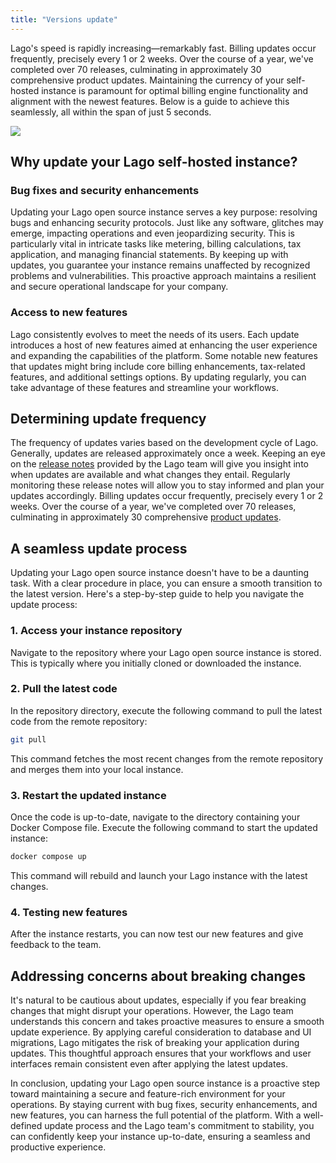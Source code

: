 ```yaml
---
title: "Versions update"
---
```


Lago's speed is rapidly increasing—remarkably fast. Billing updates occur frequently, precisely every 1 or 2 weeks. Over the course of a year, we've completed over 70 releases, culminating in approximately 30 comprehensive product updates. Maintaining the currency of your self-hosted instance is paramount for optimal billing engine functionality and alignment with the newest features. Below is a guide to achieve this seamlessly, all within the span of just 5 seconds.

<Frame type="glass">
  <img src="/guide/images/updates.png" />
</Frame>

## Why update your Lago self-hosted instance?

### Bug fixes and security enhancements
Updating your Lago open source instance serves a key purpose: resolving bugs and enhancing security protocols. 
Just like any software, glitches may emerge, impacting operations and even jeopardizing security. 
This is particularly vital in intricate tasks like metering, billing calculations, tax application, and managing financial statements. 
By keeping up with updates, you guarantee your instance remains unaffected by recognized problems and vulnerabilities.
This proactive approach maintains a resilient and secure operational landscape for your company.

### Access to new features
Lago consistently evolves to meet the needs of its users. Each update introduces a host of new features aimed at enhancing the user 
experience and expanding the capabilities of the platform. Some notable new features that updates might bring include core billing 
enhancements, tax-related features, and additional settings options. By updating regularly, you can take advantage of these features and 
streamline your workflows.

## Determining update frequency
The frequency of updates varies based on the development cycle of Lago. Generally, updates are released approximately once a week. 
Keeping an eye on the [release notes](https://github.com/getlago/lago/releases) provided by the Lago team will give you insight into when updates are available and what changes they 
entail. Regularly monitoring these release notes will allow you to stay informed and plan your updates accordingly. Billing updates occur 
frequently, precisely every 1 or 2 weeks. Over the course of a year, we've completed over 70 releases, culminating in approximately 
30 comprehensive [product updates](https://www.getlago.com/changelog).

## A seamless update process
Updating your Lago open source instance doesn't have to be a daunting task. With a clear procedure in place, you can ensure 
a smooth transition to the latest version. Here's a step-by-step guide to help you navigate the update process:

### 1. Access your instance repository
Navigate to the repository where your Lago open source instance is stored. This is typically where you initially cloned or 
downloaded the instance.

### 2. Pull the latest code
In the repository directory, execute the following command to pull the latest code from the remote repository:

```bash
git pull
```
This command fetches the most recent changes from the remote repository and merges them into your local instance.

### 3. Restart the updated instance
Once the code is up-to-date, navigate to the directory containing your Docker Compose file. 
Execute the following command to start the updated instance:

```bash
docker compose up
```

This command will rebuild and launch your Lago instance with the latest changes.

### 4. Testing new features 
After the instance restarts, you can now test our new features and give feedback to the team.

## Addressing concerns about breaking changes
It's natural to be cautious about updates, especially if you fear breaking changes that might disrupt your operations. However, the Lago team understands this concern and takes proactive measures to ensure a smooth update experience. By applying careful consideration to database and UI migrations, Lago mitigates the risk of breaking your application during updates. This thoughtful approach ensures that your workflows and user interfaces remain consistent even after applying the latest updates.

In conclusion, updating your Lago open source instance is a proactive step toward maintaining a secure and feature-rich environment for your operations. By staying current with bug fixes, security enhancements, and new features, you can harness the full potential of the platform. With a well-defined update process and the Lago team's commitment to stability, you can confidently keep your instance up-to-date, ensuring a seamless and productive experience.
